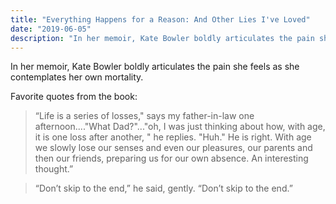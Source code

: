```yaml
---
title: "Everything Happens for a Reason: And Other Lies I've Loved"
date: "2019-06-05"
description: "In her memoir, Kate Bowler boldly articulates the pain she feels as she contemplates her own mortality."
---
```


In her memoir, Kate Bowler boldly articulates the pain she feels as she contemplates her own mortality.

Favorite quotes from the book:

> “Life is a series of losses," says my father-in-law one afternoon...."What Dad?"..."oh, I was just thinking about how, with age, it is one loss after another, " he replies. "Huh." He is right. With age we slowly lose our senses and even our pleasures, our parents and then our friends, preparing us for our own absence. An interesting thought.”

> “Don’t skip to the end,” he said, gently. “Don’t skip to the end.”
